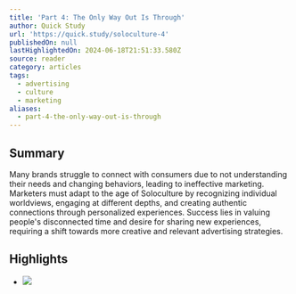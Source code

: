 ```yaml
---
title: 'Part 4: The Only Way Out Is Through'
author: Quick Study
url: 'https://quick.study/soloculture-4'
publishedOn: null
lastHighlightedOn: 2024-06-18T21:51:33.580Z
source: reader
category: articles
tags:
  - advertising
  - culture
  - marketing
aliases:
  - part-4-the-only-way-out-is-through
---
```

## Summary

Many brands struggle to connect with consumers due to not understanding their needs and changing behaviors, leading to ineffective marketing. Marketers must adapt to the age of Soloculture by recognizing individual worldviews, engaging at different depths, and creating authentic connections through personalized experiences. Success lies in valuing people's disconnected time and desire for sharing new experiences, requiring a shift towards more creative and relevant advertising strategies.

## Highlights
- ![](https://images.squarespace-cdn.com/content/v1/62a783d6791ab95245363820/e6e2b322-1ca8-4106-ac83-a261a00fde38/Untitled+design+%281%29.png?format=2500w)
